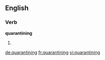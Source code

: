 
==English==

===Verb===
'''quarantining'''

# {{present participle of|quarantine}}

[[de:quarantining]]
[[fr:quarantining]]
[[vi:quarantining]]